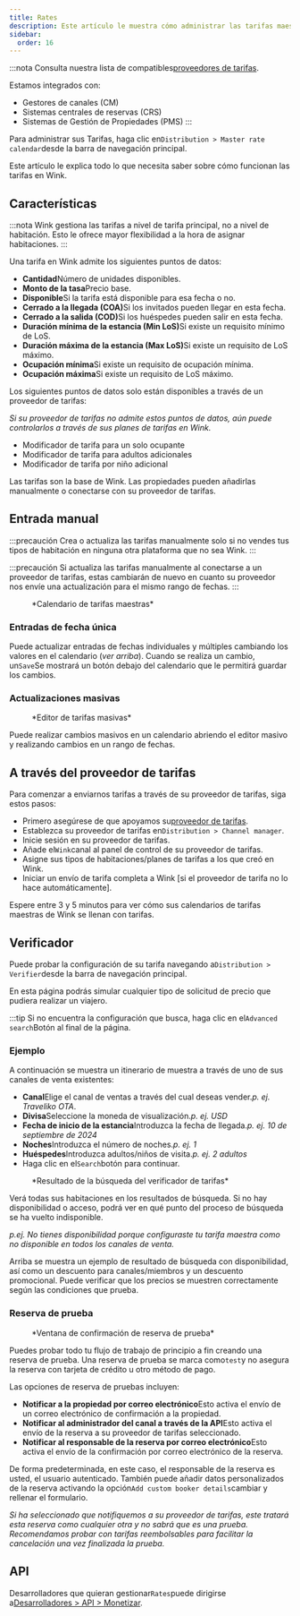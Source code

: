 ```yaml
---
title: Rates
description: Este artículo le muestra cómo administrar las tarifas maestras en Wink.
sidebar:
  order: 16
---
```


:::nota
Consulta nuestra lista de compatibles[proveedores de tarifas](/extranet/rate-providers).

Estamos integrados con:

* Gestores de canales (CM)
* Sistemas centrales de reservas (CRS)
* Sistemas de Gestión de Propiedades (PMS)
  :::

Para administrar sus Tarifas, haga clic en`Distribution > Master rate calendar`desde la barra de navegación principal.

Este artículo le explica todo lo que necesita saber sobre cómo funcionan las tarifas en Wink.

## Características

:::nota
Wink gestiona las tarifas a nivel de tarifa principal, no a nivel de habitación. Esto le ofrece mayor flexibilidad a la hora de asignar habitaciones.
:::

Una tarifa en Wink admite los siguientes puntos de datos:

* **Cantidad**Número de unidades disponibles.
* **Monto de la tasa**Precio base.
* **Disponible**Si la tarifa está disponible para esa fecha o no.
* **Cerrado a la llegada (COA)**&#x53;i los invitados pueden llegar en esta fecha.
* **Cerrado a la salida (COD)**&#x53;i los huéspedes pueden salir en esta fecha.
* **Duración mínima de la estancia (Min LoS)**&#x53;i existe un requisito mínimo de LoS.
* **Duración máxima de la estancia (Max LoS)**&#x53;i existe un requisito de LoS máximo.
* **Ocupación mínima**Si existe un requisito de ocupación mínima.
* **Ocupación máxima**Si existe un requisito de LoS máximo.

Los siguientes puntos de datos solo están disponibles a través de un proveedor de tarifas:

*Si su proveedor de tarifas no admite estos puntos de datos, aún puede controlarlos a través de sus planes de tarifas en Wink.*

* Modificador de tarifa para un solo ocupante
* Modificador de tarifa para adultos adicionales
* Modificador de tarifa por niño adicional

Las tarifas son la base de Wink. Las propiedades pueden añadirlas manualmente o conectarse con su proveedor de tarifas.

## Entrada manual

:::precaución
Crea o actualiza las tarifas manualmente solo si no vendes tus tipos de habitación en ninguna otra plataforma que no sea Wink.
:::

:::precaución
Si actualiza las tarifas manualmente al conectarse a un proveedor de tarifas, estas cambiarán de nuevo en cuanto su proveedor nos envíe una actualización para el mismo rango de fechas.
:::

<figure>
  <CloudinaryImage width="700" height="251" resize="scale" quality="best" alt="Calendario de tarifas maestras" src="academy/rate-calendar" errorImage="noimage_opaque_nyrtl0.png" />

  <figcaption>*Calendario de tarifas maestras*</figcaption>
</figure>


### Entradas de fecha única

Puede actualizar entradas de fechas individuales y múltiples cambiando los valores en el calendario (*ver arriba*). Cuando se realiza un cambio, un`Save`Se mostrará un botón debajo del calendario que le permitirá guardar los cambios.

### Actualizaciones masivas

<figure>
  <CloudinaryImage width="700" height="267" resize="scale" quality="best" alt="Editor de tarifas masivas" src="academy/bulk-editor" errorImage="noimage_opaque_nyrtl0.png" />

  <figcaption>*Editor de tarifas masivas*</figcaption>
</figure>


Puede realizar cambios masivos en un calendario abriendo el editor masivo y realizando cambios en un rango de fechas.

## A través del proveedor de tarifas

Para comenzar a enviarnos tarifas a través de su proveedor de tarifas, siga estos pasos:

* Primero asegúrese de que apoyamos su[proveedor de tarifas](/extranet/rate-providers).
* Establezca su proveedor de tarifas en`Distribution > Channel manager`.
* Inicie sesión en su proveedor de tarifas.
* Añade el`Wink`canal al panel de control de su proveedor de tarifas.
* Asigne sus tipos de habitaciones/planes de tarifas a los que creó en Wink.
* Iniciar un envío de tarifa completa a Wink \[si el proveedor de tarifa no lo hace automáticamente].

Espere entre 3 y 5 minutos para ver cómo sus calendarios de tarifas maestras de Wink se llenan con tarifas.

## Verificador

Puede probar la configuración de su tarifa navegando a`Distribution > Verifier`desde la barra de navegación principal.

En esta página podrás simular cualquier tipo de solicitud de precio que pudiera realizar un viajero.

:::tip
Si no encuentra la configuración que busca, haga clic en el`Advanced search`Botón al final de la página.

### Ejemplo

A continuación se muestra un itinerario de muestra a través de uno de sus canales de venta existentes:

* **Canal**Elige el canal de ventas a través del cual deseas vender.*p. ej. Traveliko OTA*.
* **Divisa**Seleccione la moneda de visualización.*p. ej. USD*
* **Fecha de inicio de la estancia**Introduzca la fecha de llegada.*p. ej. 10 de septiembre de 2024*
* **Noches**Introduzca el número de noches.*p. ej. 1*
* **Huéspedes**Introduzca adultos/niños de visita.*p. ej. 2 adultos*
* Haga clic en el`Search`botón para continuar.

<figure>
  <CloudinaryImage width="350" height="501" resize="scale" quality="best" alt="Resultado del verificador de tarifas" src="academy/rate-verifier" errorImage="noimage_opaque_nyrtl0.png" />

  <figcaption>*Resultado de la búsqueda del verificador de tarifas*</figcaption>
</figure>


Verá todas sus habitaciones en los resultados de búsqueda.
Si no hay disponibilidad o acceso, podrá ver en qué punto del proceso de búsqueda se ha vuelto indisponible.

*p.ej. No tienes disponibilidad porque configuraste tu tarifa maestra como no disponible en todos los canales de venta.*

Arriba se muestra un ejemplo de resultado de búsqueda con disponibilidad, así como un descuento para canales/miembros y un descuento promocional.
Puede verificar que los precios se muestren correctamente según las condiciones que prueba.

### Reserva de prueba

<figure>
  <CloudinaryImage width="350" height="459" resize="scale" quality="best" alt="Modalidad de reserva de prueba" src="academy/test-booking" errorImage="noimage_opaque_nyrtl0.png" />

  <figcaption>*Ventana de confirmación de reserva de prueba*</figcaption>
</figure>


Puedes probar todo tu flujo de trabajo de principio a fin creando una reserva de prueba.
Una reserva de prueba se marca como`test`y no asegura la reserva con tarjeta de crédito u otro método de pago.

Las opciones de reserva de pruebas incluyen:

* **Notificar a la propiedad por correo electrónico**Esto activa el envío de un correo electrónico de confirmación a la propiedad.
* **Notificar al administrador del canal a través de la API**Esto activa el envío de la reserva a su proveedor de tarifas seleccionado.
* **Notificar al responsable de la reserva por correo electrónico**Esto activa el envío de la confirmación por correo electrónico de la reserva.

De forma predeterminada, en este caso, el responsable de la reserva es usted, el usuario autenticado. También puede añadir datos personalizados de la reserva activando la opción`Add custom booker details`cambiar y rellenar el formulario.

*Si ha seleccionado que notifiquemos a su proveedor de tarifas, este tratará esta reserva como cualquier otra y no sabrá que es una prueba. Recomendamos probar con tarifas reembolsables para facilitar la cancelación una vez finalizada la prueba.*

## API

Desarrolladores que quieran gestionar`Rates`puede dirigirse a[Desarrolladores > API > Monetizar](/developers/apis/#monetize-api).

